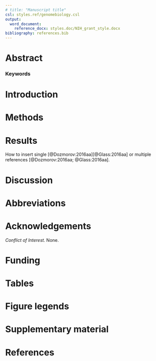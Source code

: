 ```yaml
---
# title: "Manuscript title"
csl: styles.ref/genomebiology.csl
output: 
  word_document:
    reference_docx: styles.doc/NIH_grant_style.docx
bibliography: references.bib
---
```


# Abstract

### Keywords

# Introduction

# Methods

# Results

How to insert single [@Dozmorov:2016aa][@Glass:2016aa] or multiple references [@Dozmorov:2016aa; @Glass:2016aa].

# Discussion

# Abbreviations

# Acknowledgements

_Conflict of Interest._ None.

# Funding

# Tables

# Figure legends

# Supplementary material

# References
